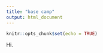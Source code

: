 ```yaml
---
title: "base camp"
output: html_document
---
```


```r
knitr::opts_chunk$set(echo = TRUE)
```

Hi.
